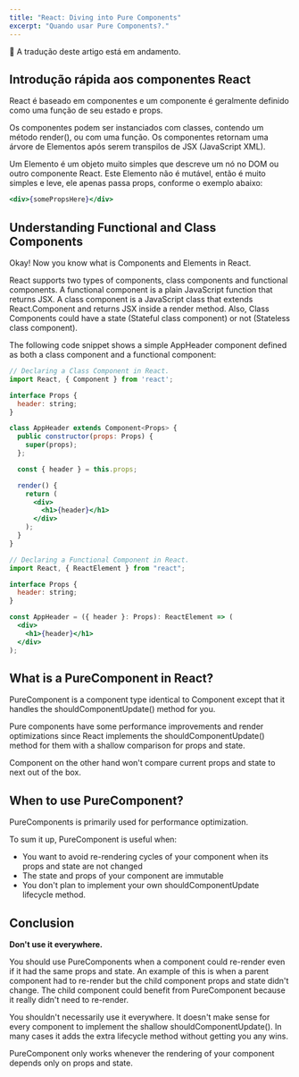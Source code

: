 ```yaml
---
title: "React: Diving into Pure Components"
excerpt: "Quando usar Pure Components?."
---
```


🚧 A tradução deste artigo está em andamento.

## Introdução rápida aos componentes React

React é baseado em componentes e um componente é geralmente definido como uma função de seu estado e props.

Os componentes podem ser instanciados com classes, contendo um método render(), ou com uma função. Os componentes retornam uma árvore de Elementos após serem transpilos de JSX (JavaScript XML).

Um Elemento é um objeto muito simples que descreve um nó no DOM ou outro componente React. Este Elemento não é mutável, então é muito simples e leve, ele apenas passa props, conforme o exemplo abaixo:

```jsx
<div>{somePropsHere}</div>
```

## Understanding Functional and Class Components

Okay! Now you know what is Components and Elements in React.

React supports two types of components, class components and functional components. A functional component is a plain JavaScript function that returns JSX. A class component is a JavaScript class that extends React.Component and returns JSX inside a render method. Also, Class Components could have a state (Stateful class component) or not (Stateless class component).

The following code snippet shows a simple AppHeader component defined as both a class component and a functional component:

```jsx
// Declaring a Class Component in React.
import React, { Component } from 'react';

interface Props {
  header: string;
}

class AppHeader extends Component<Props> {
  public constructor(props: Props) {
    super(props);
  };

  const { header } = this.props;

  render() {
    return (
      <div>
        <h1>{header}</h1>
      </div>
    );
  }
}
```

```jsx
// Declaring a Functional Component in React.
import React, { ReactElement } from "react";

interface Props {
  header: string;
}

const AppHeader = ({ header }: Props): ReactElement => (
  <div>
    <h1>{header}</h1>
  </div>
);
```

## What is a PureComponent in React?

PureComponent is a component type identical to Component except that it handles the shouldComponentUpdate() method for you.

Pure components have some performance improvements and render optimizations since React implements the shouldComponentUpdate() method for them with a shallow comparison for props and state.

Component on the other hand won't compare current props and state to next out of the box.

## When to use PureComponent?

PureComponents is primarily used for performance optimization.

To sum it up, PureComponent is useful when:

- You want to avoid re-rendering cycles of your component when its props and state are not changed
- The state and props of your component are immutable
- You don't plan to implement your own shouldComponentUpdate lifecycle method.

## Conclusion

**Don't use it everywhere.**

You should use PureComponents when a component could re-render even if it had the same props and state. An example of this is when a parent component had to re-render but the child component props and state didn't change. The child component could benefit from PureComponent because it really didn't need to re-render.

You shouldn't necessarily use it everywhere. It doesn't make sense for every component to implement the shallow shouldComponentUpdate(). In many cases it adds the extra lifecycle method without getting you any wins.

PureComponent only works whenever the rendering of your component depends only on props and state.
